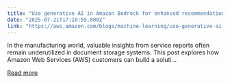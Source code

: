 ```yaml
---
title: "Use generative AI in Amazon Bedrock for enhanced recommendation generation in equipment maintenance"
date: "2025-07-21T17:10:55.000Z"
link: "https://aws.amazon.com/blogs/machine-learning/use-generative-ai-in-amazon-bedrock-for-enhanced-recommendation-generation-in-equipment-maintenance/"
---
```


In the manufacturing world, valuable insights from service reports often remain underutilized in document storage systems. This post explores how Amazon Web Services (AWS) customers can build a soluti...

[Read more](https://aws.amazon.com/blogs/machine-learning/use-generative-ai-in-amazon-bedrock-for-enhanced-recommendation-generation-in-equipment-maintenance/)
